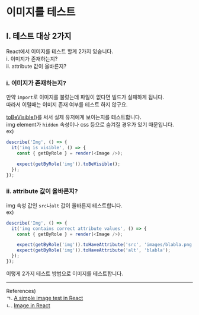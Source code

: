 # 이미지를 테스트
## Ⅰ. 테스트 대상 2가지
React에서 이미지를 테스트 할게 2가지 있습니다.  
ⅰ. 이미지가 존재하는지?  
ⅱ. attribute 값이 올바른지?

### ⅰ. 이미지가 존재하는지?
만약 `import`로 이미지를 불렀는데 파일이 없다면 빌드가 실패하게 됩니다.  
따라서 이럴때는 이미지 존재 여부를 테스트 하지 않구요.

[toBeVisible()](https://github.com/testing-library/jest-dom#tobevisible)를 써서 실제 유저에게 보이는지를 테스트합니다.  
img element가 `hidden` 속성이나 css 등으로 숨겨질 경우가 있기 때문입니다.  
ex)
```js
describe('Img', () => {
  it('img is visible', () => {
    const { getByRole } = render(<Image />);

    expect(getByRole('img')).toBeVisible();
  });
});
``` 

### ⅱ. attribute 값이 올바른지?
img 속성 값인 `src`나`alt` 값이 올바른지 테스트합니다.  
ex)
```js
describe('Img', () => {
  it('img contains correct attribute values', () => {
    const { getByRole } = render(<Image />);

    expect(getByRole('img')).toHaveAttribute('src', 'images/blabla.png');
    expect(getByRole('img')).toHaveAttribute('alt', 'blabla');
  });
});
```
이렇게 2가지 테스트 방법으로 이미지를 테스트합니다. 
- - -
References)  
ㄱ. [A simple image test in React](https://dev.to/raphaelchaula/a-simple-image-test-in-react-3p6f)  
ㄴ. [Image in React](https://daveceddia.com/react-image-tag/)  
